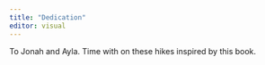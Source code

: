 ```yaml
---
title: "Dedication"
editor: visual
---
```


To Jonah and Ayla. Time with on these hikes inspired by this book.

